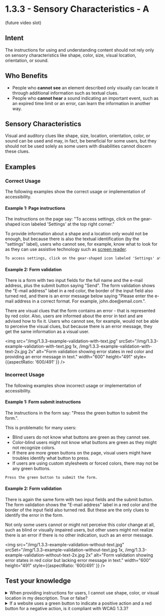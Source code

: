 # 1.3.3 - Sensory Characteristics - A

(future video slot)

## Intent

The instructions for using and understanding content should not rely only on sensory characteristics like shape, color, size, visual location, orientation, or sound.

## Who Benefits

- People who **cannot see** an element described only visually can locate it through additional information such as textual clues.
- People who **cannot hear** a sound indicating an important event, such as an expired time limit or an error, can learn the information in another way.

## Sensory Characteristics

Visual and auditory clues like shape, size, location, orientation, color, or sound can be used and may, in fact, be beneficial for some users, but they should not be used solely as some users with disabilities cannot discern these clues.

## Examples

### Correct Usage

The following examples show the correct usage or implementation of accessibility.

#### Example 1: Page instructions

The instructions on the page say: "To access settings, click on the gear-shaped icon labeled 'Settings' at the top right corner."

To provide information about a shape and a location only would not be enough, but because there is also the textual identification (by the "settings" label), users who cannot see, for example, know what to look for as they can use assistive technology such as <a href="/docs/wcag-documents/glossary-of-terms#screen-reader">screen reader</a>.

```html title="Instructions not relying on sensory characteristics"
To access settings, click on the gear-shaped icon labeled 'Settings' at the top right corner.
```

#### Example 2: Form validation

There is a form with two input fields for the full name and the e-mail address, plus the submit button saying "Send". The form validation shows the "E-mail address" label in a red color, the border of the input field also turned red, and there is an error message below saying "Please enter the e-mail address in a correct format. For example, john&#46;doe@email&#46;com.".

There are visual clues that the form contains an error - that is represented by red color. Also, users are informed about the error in text and are advised how to fix it. Users who cannot see, for example, would not be able to perceive the visual clues, but because there is an error message, they get the same information as a visual user.

<img src="/img/1.3.3-example-validation-with-text.jpg" srcSet="/img/1.3.3-example-validation-with-text.jpg 1x, /img/1.3.3-example-validation-with-text-2x.jpg 2x" alt="Form validation showing error states in red color and providing an error message in text." width="600" height="491" style={{aspectRatio: '600/491' }} />

### Incorrect Usage

The following examples show incorrect usage or implementation of accessibility.

#### Example 1: Form submit instructions

The instructions in the form say: "Press the green button to submit the form.".

This is problematic for many users:
- Blind users do not know what buttons are green as they cannot see.
- Color-blind users might not know what buttons are green as they might not recognize colors.
- If there are more green buttons on the page, visual users might have troubles identify what button to press.
- If users are using custom stylesheets or forced colors, there may not be any green buttons.

```html title="Instructions relying on sensory characteristics"
Press the green button to submit the form.
```

#### Example 2: Form validation

There is again the same form with two input fields and the submit button. The form validation shows the "E-mail address" label in a red color and the border of the input field also turned red. But these are the only clues to identify the error in the form.

Not only some users cannot or might not perceive this color change at all, such as blind or visually impaired users, but other users might not realize there is an error if there is no other indication, such as an error message.

<img src="/img/1.3.3-example-validation-without-text.jpg" srcSet="/img/1.3.3-example-validation-without-text.jpg 1x, /img/1.3.3-example-validation-without-text-2x.jpg 2x" alt="Form validation showing error states in red color but lacking error message in text." width="600" height="491" style={{aspectRatio: '600/491' }} />

## Test your knowledge

<details>
	<summary><span>When providing instructions for users, I cannot use shape, color, or visual location in my description. True or false?</span></summary>
	False, do use shape, color, or visual location in your description as it might help users. Just make sure these are not the only means of providing the description. Other indications need to be added, for example, a textual identification.
</details>

<details>
	<summary><span>If a website uses a green button to indicate a positive action and a red button for a negative action, is it compliant with WCAG 1.3.3?</span></summary>
  It is compliant only if there are also textual indications or other non-color-based methods to distinguish between the two actions.
</details>
